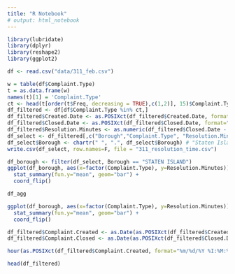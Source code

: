 ```yaml
---
title: "R Notebook"
# output: html_notebook
---
```

```r
library(lubridate)
library(dplyr)
library(reshape2)
library(ggplot2)
```


```r
df <- read.csv("data/311_feb.csv")
```

```r
w = table(df$Complaint.Type)
t = as.data.frame(w)
names(t)[1] = 'Complaint.Type'
ct <- head(t[order(t$Freq, decreasing = TRUE),c(1,2)], 15)$Complaint.Type
df_filtered <- df[df$Complaint.Type %in% ct,]
df_filtered$Created.Date <- as.POSIXct(df_filtered$Created.Date, format="%m/%d/%Y %I:%M:%S %p")
df_filtered$Closed.Date <- as.POSIXct(df_filtered$Closed.Date, format="%m/%d/%Y %I:%M:%S %p")
df_filtered$Resolution.Minutes <- as.numeric(df_filtered$Closed.Date - df_filtered$Created.Date) / 60
df_select <- df_filtered[,c("Borough","Complaint.Type", "Resolution.Minutes")]
df_select$Borough <- chartr(" ", ".", df_select$Borough) # "Staten Island" should be "Staten.Island"
write.csv(df_select, row.names=F, file = "311_resolution_time.csv")
```




```r
df_borough <- filter(df_select, Borough == "STATEN ISLAND")
ggplot(df_borough, aes(x=factor(Complaint.Type), y=Resolution.Minutes)) + 
  stat_summary(fun.y="mean", geom="bar") + 
  coord_flip()
```

```r
df_agg
```

```r
ggplot(df_borough, aes(x=factor(Complaint.Type), y=Resolution.Minutes)) + 
  stat_summary(fun.y="mean", geom="bar") + 
  coord_flip()
```

```r
df_filtered$Complaint.Created <- as.Date(as.POSIXct(df_filtered$Created.Date, format="%m/%d/%Y"))
df_filtered$Complaint.Closed <- as.Date(as.POSIXct(df_filtered$Closed.Date, format="%m/%d/%Y"))
```
```r
hour(as.POSIXct(df_filtered$Complaint.Created, format="%m/%d/%Y %I:%M:%S %p"))
```

```r
head(df_filtered)
```


